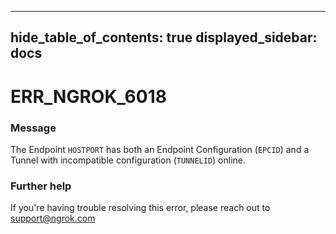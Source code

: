 

---
hide_table_of_contents: true
displayed_sidebar: docs
---


# ERR_NGROK_6018

### Message
The Endpoint `HOSTPORT` has both an Endpoint Configuration (`EPCID`) and a Tunnel with incompatible configuration (`TUNNELID`) online.

<ErrorDetails error="err_ngrok_6018" />



### Further help
If you're having trouble resolving this error, please reach out to [support@ngrok.com](mailto:support@ngrok.com?subject=Help%20with%20ERR_NGROK_6018)

